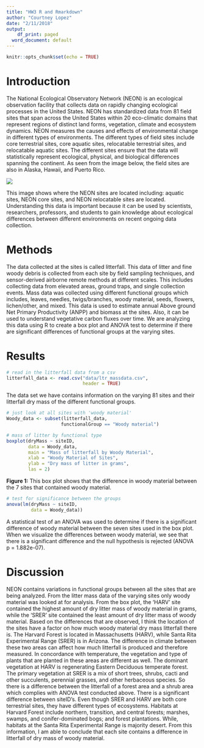```yaml
---
title: "HW3 R and Rmarkdown"
author: "Courtney Lopez"
date: "2/11/2018"
output:
    df_print: paged
  word_document: default
---
```


```r
knitr::opts_chunk$set(echo = TRUE)
```

# Introduction

The National Ecological Observatory Network (NEON) is an ecological observation facility that collects data on rapidly changing ecological processes in the United States. NEON has standardized data from 81 field sites that span across the United States within 20 eco-climatic domains that represent regions of distinct land forms, vegetation, climate and ecosystem dynamics. NEON measures the causes and effects of environmental change in different types of environments. The different types of field sites include core terrestrial sites, core aquatic sites, relocatable terrestrial sites, and relocatable aquatic sites. The different sites ensure that the data will statistically represent ecological, physical, and biological differences spanning the continent. As seen from the image below, the field sites are also in Alaska, Hawaii, and Puerto Rico. 

![](2017_NEONDomainOverview.jpg)

This image shows where the NEON sites are located including: aquatic sites, NEON core sites, and NEON relocatable sites are located. Understanding this data is important because it can be used by scientists, researchers, professors, and students to gain knowledge about ecological differences between different environments on recent ongoing data collection. 

# Methods

The data collected at the sites is called litterfall. This data of litter and fine woody debris is collected from each site by field sampling techniques, and sensor-derived airborne remote methods at different scales. This includes collecting data from elevated areas, ground traps, and single collection events. Mass data was collected using different functional groups which includes, leaves, needles, twigs/branches, woody material, seeds, flowers, lichen/other, and mixed. This data is used to estimate annual Above ground Net Primary Productivity (ANPP) and biomass at the sites. Also, it can be used to understand vegetative carbon fluxes over time. We are analyzing this data using R to create a box plot and ANOVA test to determine if there are significant differences of functional groups at the varying sites. 

# Results

```r
# read in the litterfall data from a csv
litterfall_data <- read.csv("data/ltr_massdata.csv",
                            header = TRUE)
```

The data set we have contains information on the varying 81 sites and their litterfall dry mass of the different functional groups. 

```r
# just look at all sites with 'woody material'
Woody_data <- subset(litterfall_data,
                    functionalGroup == "Woody material")
```

```r
# mass of litter by functional type
boxplot(dryMass ~ siteID,
        data = Woody_data,
        main = "Mass of litterfall by Woody Material",
        xlab = "Woody Material of Sites",
        ylab = "Dry mass of litter in grams",
        las = 2)
```

**Figure 1:** This box plot shows that the difference in woody material between the 7 sites that contained woody material. 

```r
# test for significance between the groups
anova(lm(dryMass ~ siteID,
         data = Woody_data))
```

A statistical test of an ANOVA was used to determine if there is a significant difference of woody material between the seven sites used in the box plot. When we visualize the differences between woody material, we see that there is a significant difference and the null hypothesis is rejected (ANOVA p = 1.882e-07).

# Discussion

NEON contains variations in functional groups between all the sites that are being analyzed. From the litter mass data of the varying sites only woody material was looked at for analysis. From the box plot, the 'HARV' site contained the highest amount of dry litter mass of woody material in grams, while the 'SRER' site contained the least amount of dry litter mass of woody material. Based on the differences that are observed, I think the location of the sites have a factor on how much woody material dry mass litterfall there is. The Harvard Forest is located in Massachusetts (HARV), while Santa Rita Experimental Range (SRER) is in Arizona. The difference in climate between these two areas can affect how much litterfall is produced and therefore measured. In concordance with temperature, the vegetation and type of plants that are planted in these areas are different as well. The dominant vegetation at HARV is regenerating Eastern Deciduous temperate forest. The primary vegetation at SRER is a mix of short trees, shrubs, cacti and other succulents, perennial grasses, and other herbaceous species. So there is a difference between the litterfall of a forest area and a shrub area which complies with ANOVA test conducted above. There is a significant difference between siteID's. Even though SRER and HARV are both core terrestrial sites, they have different types of ecosystems. Habitats at Harvard Forest include northern, transition, and central forests; marshes, swamps, and conifer-dominated bogs; and forest plantations. While, habitats at the Santa Rita Experimental Range is majority desert. From this information, I am able to conclude that each site contains a difference in litterfall of dry mass of woody material. 
